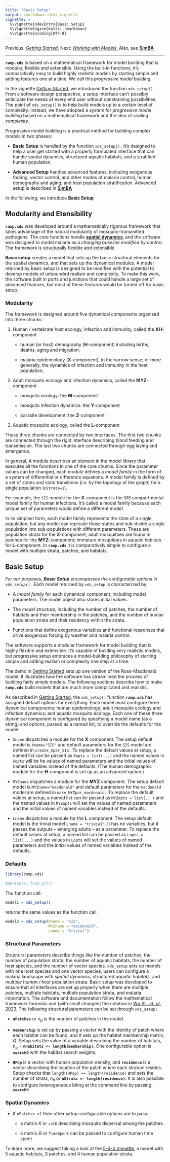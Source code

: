 ```yaml
---
title: "Basic Setup"
output: rmarkdown::html_vignette
vignette: >
  %\VignetteIndexEntry{Basic Setup}
  %\VignetteEngine{knitr::rmarkdown}
  %\VignetteEncoding{UTF-8}
---
```


Previous: [*Getting Started.*](GettingStarted.html) Next: [*Working with Models*.](Working.html) 
Also, see [**SimBA**](https://faculty.washington.edu/smitdave/simba/index.html)

*** 


**`ramp.xds`** is based on a mathematical framework for model building that is modular, flexible and extensible. Using the built-in functions, it's comparatively easy to build highly *realistic* models by starting simple and adding features one at a time. We call this *progressive model building.* 

In the vignette [Getting Started](GettingStarted.html), we introduced the function `xds_setup().` From a software design perspective, a setup interface can't possibly anticipate the needs of every end user without constraining possibilities. The point of `xds_setup()` is to help build models up to a certain level of complexity. Instead, we have adopted a system for *progressive model building* based on a mathematical framework and the idea of *scaling complexity.* 

Progressive model building is a practical method for building complex models in two phases:  

+ **Basic Setup** is handled by the function `xds_setup().` It's designed to help a user get started with a properly formulated interface that can handle spatial dynamics, structured aquatic habitats, and a stratified human population.

+ **Advanced Setup** handles advanced features, including exogenous forcing, vector control, and other modes of malaria control, human demography and aging, and host population stratification. Advanced setup is described in [**SimBA**](https://faculty.washington.edu/smitdave/simba/index.html)

In the following, we introduce **Basic Setup**

## Modularity and Etensibility 

**`ramp.xds`** was developed around a mathematically rigorous framework that takes advantage of the natural modularity of mosquito-transmitted pathogens. The core functions handle [**spatial dynamics**](https://journals.plos.org/ploscompbiol/article?id=10.1371/journal.pcbi.1010684), and the software was designed to model malaria as a *changing baseline modified by control.* The framework is structurally flexible and extensible.  


**Basic setup** creates a model that sets up the basic structural elements for the spatial dynamics, and that sets up the dynamical modules. A model returned by basic setup is designed to be modified with the potential to develop models of unbounded realism and complexity. To make this work, the software built in ports and junctions that could handle a large set of advanced features, but most of these features would be turned off for basic setup. 

### Modularity

The framework is designed around five dynamical components organized into three chunks: 

1. Human / vertebrate host ecology, infection and immunity, called the **XH**-component 

    + human (or host) demography (**H**-component) including births, deaths, aging and migration;

    + malaria epidemiology (**X**-component), in the narrow sense; or more generally, the dynamics of infection and immunity in the host population;  

2. Adult mosquito ecology and infection dynamics, called the **MYZ**-component 

    + mosquito ecology: the **M**-component 

    + mosquito infection dynamics: the **Y**-component 
    
    + parasite development: the **Z**-component 

3. Aquatic mosquito ecology, called the **L**-component 

These three chunks are connected by two interfaces. The first two chunks are connected through the rigid interface describing blood feeding and transmission. The last two chunks are connected through egg laying and emergence. 

In general, A *module* describes an element in the model library that executes all the functions in one of the core chunks. Since the parameter values can be changed, each *module* defines a *model family* in the form of a system of differential or difference equations. A model family is defined by a set of states and state transitions (*i.e.* by the topology of the graph) for a single population (`nStrata=1`). 

For example, the `SIS` module for the **X**-component is the *SIS* compartmental model family for human infections. It's called a model family because each unique set of parameters would define a different *model.* 

In its simplest form, each model family represents the state of a single population, but any model can replicate those states and sub-divide a single population into sub-populations with different parameters. These are population strata for the **X**-component; adult mosquitoes are found in patches for the **MYZ**-component; immature mosquitoes in aquatic habitats for **L**-component. In **`ramp.xds`** it is comparatively simple to configure a model with multiple strata, patches, and habitats. 

## Basic Setup  

*For our purposes, **Basic Setup** encompasses the configurable options in `xds_setup().`* Each model returned by `xds_setup` is characterized by:

+ A *model family* for each dynamical component, including model parameters. The model object also stores initial values. 

+ The *model structure,* including the number of patches, the number of habitats and their membership in the patches, and the number of human population strata and their residency within the strata. 

+ Functions that define exogenous variables and functional responses that drive exogenous forcing by weather and malaria control.  

The software supports a modular framework for model building that is highly flexible and extensible. It's capable of building very realistic models, but progressive setup embraces a model-building philosophy of starting simple and adding realism or complexity one step at a time. 

The demo in [Getting Started](GettingStarted.html) sets up one version of the Ross-Macdonald model. It illustrates how the software has streamlined the process of building fairly simple models. The following sections describe how to make **`ramp.xds`** build models that are much more complicated and realistic. 

As described in [Getting Started](GettingStarted.html), the `xds_setup()` function **`ramp.xds`** has assigned default options for everything. Each model must configure three dynamical components: human epidemiology; adult mosquito ecology and infection dynamics; and aquatic mosquito ecology. Each one of these three dynamical component is configured by specifying a model name (as a string) and options, passed as a named list, to override the defaults for the model: 

+ `Xname` dispatches a module for the **X** component. The setup default model is `Xname="SIS"` and default parameters for the `SIS` model are defined in `create_Xpar_SIS.` To replace the default values at setup, a named list can be passed as `Xopts = list(...)` and the named values in `Xopts` will be 
he values of named parameters and the initial values of named variables instead of the defaults. (The human demographic module for the **H**-component is set up as an advanced option.) 

+ `MYZname` dispatches a module for the **MYZ** component. The setup default model is `MYZname="macdonald"` and default parameters for the `macdonald` model are defined in `make_MYZpar_macdonald.` To replace the default values at setup, a named list can be passed as `MYZopts = list(...)` and the named values in `MYZopts` will set the values of named parameters and the initial values of named variables instead of the defaults.  

+ `Lname` dispatches a module for the **L** component. The setup default model is the trivial model `Lname = "trivial"`. It has no variables, but it passes the outputs -- emerging adults -- as a parameter. To replace the default values at setup, a named list can be passed as `Lopts = list(...)` and the values in `Lopts` will set the values of named parameters and the initial values of named variables instead of the defaults.  

### Defaults

```r
library(ramp.xds)
```

```r
#devtools::load_all()
```


Thu function call: 

```r
model1 = xds_setup()
```

returns the same values as the function call: 

```r
model2 = xds_setup(Xname = "SIS", 
                   MYZname = "macdonald", 
                   Lname = "trivial")
```

### Structural Parameters 

Structural parameters describe things like the number of patches, the number of population strata, the number of aquatic habitats, the number of host species, and the number of vector species. `xds_setup` sets up models with one host species and one vector species, users can configure a malaria landscape with *spatial dynamics,* structured *aquatic habitats,* and *multiple human / host* population strata. Basic setup was developed to ensure that all interfaces are set up properly when there are multiple patches, multiple habitats, multiple population strata, and malaria importation. The software and documentation follow the mathematical framework formulas and (with small changes) the notation in [Wu SL, *et. al.* 2023](https://journals.plos.org/ploscompbiol/article?id=10.1371/journal.pcbi.1010684). The following structural parameters can be set through `xds_setup:`
    
- **`nPatches`** or $n_p$ is the number of patches in the model. 
    
- **`membership`** is set up by passing a vector with the identity of patch where each habitat can be found, and it sets up the habitat membership matrix, $Q$. Setup sets the value of a variable describing the number of habitats, $n_q$ = **`nHabitats <- length(membership)`.** One configurable option is **`searchQ`** with the habitat search weights. 
    
- **`HPop`** is a vector with human population density, and **`residence`** is a vector describing the location of the patch where each stratum resides.  Setup checks that `length(HPop) == length(residence)` and sets the number of strata, $n_h$ or **`nStrata <- length(residence)`.** It is also possible to configure heterogeneous biting at the command line by passing **`searchH`** 

### Spatial Dynamics

- If `nPatches >1` then other setup-configurable options are to pass:
    
    - a matrix $K$ or `calK` describing mosquito dispersal among the patches.  
          
    - a matrix $\Theta$ or `TimeSpent` can be passed to configure human time spent  

To learn more, we suggest taking a look at the [5-3-4 Vignette](https://faculty.washington.edu/smitdave/simba/model534.html), a model with 5 aquatic habitats, 3 patches, and 4 human population strata.  

